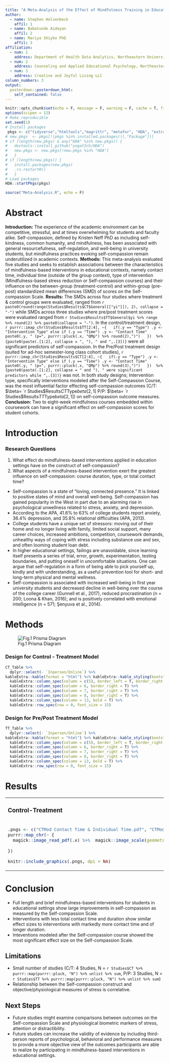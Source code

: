 ```yaml
---
title: "A Meta-Analysis of the Effect of Mindfulness Training in Education on Self-Compassion"
author:
  - name: Stephen Holsenbeck
    affil: 1
  - name: Babatunde Aideyan
    affil: 2
  - name: Mariya Shiyko PhD
    affil: 3
affiliation:
  - num: 1
    address: Department of Health Data Analytics, Northeastern University; Boston, MA
  - num: 2
    address: Counseling and Applied Educational Psychology, Northeastern University; Boston, MA
  - num: 3
    address: Creative and Joyful Living LLC
column_numbers: 3
output: 
  posterdown::posterdown_html:
    self_contained: false
---
```


```r
knitr::opts_chunk$set(echo = F, message = F, warning = F, cache = T, fig.align = 'center', fig.height = 5, fig.width = 7.5, tidy = T, tidy.opts = list(width.cutoff = 80))
options(scipen = 12)
# Make reproducible
set.seed(1)
# Install packages
 pkgs <- c("tidyverse","htmltools","magrittr", "metafor", "HDA", "extrafont")
# new.pkgs  <- pkgs[!(pkgs %in% installed.packages()[,"Package"])]
# if (length(new.pkgs) & any("HDA" %in% new.pkgs)) {
#   devtools::install_github("yogat3ch/HDA")
#   new.pkgs <- new.pkgs[!new.pkgs %in% "HDA"]
#   }
# if (length(new.pkgs)) {
#   install.packages(new.pkgs)
#   .rs.restartR()
#   }
# Load packages
HDA::startPkgs(pkgs)
```
```r
source("Meta-Analysis.R", echo = F)

```

<link rel="stylesheet" href="pd.css">


# Abstract

**Introduction:** The experience of the academic environment can be competitive, stressful, and at times overwhelming for students and faculty alike. Self-compassion, defined by Kristen Neff PhD as including self-kindness, common humanity, and mindfulness, has been associated with general resourcefulness, self-regulation, and well-being in university students, but mindfulness practices evoking self-compassion remain underutilized in academic contexts. **Methods:** This meta-analysis evaluated five studies and seeks to establish associations between the characteristics of mindfulness-based interventions in educational contexts, namely contact time, individual time (outside of the group context), type of intervention (Mindfulness-based stress reduction or Self-compassion courses) and their influence on the between-group (treatment-control) and within-group (pre-post) standardized mean differences (SMD) of scores on the Self-compassion Scale. **Results:** The SMDs across four studies where treatment & control groups were evaluated, ranged from `r  paste0(round(range(Studies$Results$CT$General[["yi"]]), 2), collapse = "-")` while SMDs across three studies where pre/post treatment scores were evaluated ranged from `r Studies$Results$TT$General$yi %>% range %>% round(2) %>% paste0(collapse = "-")`.  In the control/treatment design, `r purrr::imap_chr(Studies$Results$TT[2:4], ~{
  if(.y == "Type") .y <- "Intervention Type" else if (.y == "Time") .y <- "Contact Time"
  paste0(.y, " (p=", purrr::pluck(.x, "QMp") %>% round(2),")")  
})  %>% {paste0(paste(.[1:2], collapse = ", "), " and ",.[3])}` were all significant predictors of self-compassion. In the Pre/Post treatment design  (suited for ad-hoc semester-long class cohort studies),  `r purrr::imap_chr(Studies$Results$CT[2:4], ~{
  if(.y == "Type") .y <- "Intervention Type" else if (.y == "Time") .y <- "Contact Time"
  paste0(.y, " (p=", purrr::pluck(.x, "QMp") %>% round(3),")")  
})  %>% {paste0(paste(.[1:2], collapse = " and "), " were significant predictors while ",.[3])}` was not. In both study designs; Intervention type, specifically interventions modeled after the Self-Compassion Course, was the most influential factor effecting self-compassion outcomes (C/T: $\beta= `r Studies$Results$CT$Type$beta[2 ,1] %>% round(2)`$ P/P: $\beta= `r Studies$Results$TT$Type$beta[2 ,1] %>% round(2)`$) on self-compassion outcome measures. **Conclusion:** Two to eight-week mindfulness courses embedded within coursework can have a significant effect on self-compassion scores for student cohorts.

# Introduction
### Research Questions
<ol>
<li>What effect do mindfulness-based interventions applied in education settings have on the construct of self-compassion?</li>
<li>What aspects of a mindfulness-based intervention exert the greatest influence on self-compassion: course duration, type, or total contact time?</li>
</ol>
 
- Self-compassion is a state of “loving, connected presence.” It is linked to positive states of mind and overall well-being. Self-compassion has gained popularity in the West in part due to an alarming rise in psychological unwellness related to stress, anxiety, and depression. 
- According to the APA, 41.6% to 63% of college students report anxiety, 36.4% depression, and 35.8% relational difficulties (APA, 2013).
- College students have a unique set of stressors: moving out of their home and no longer living with family, limited social support, many career choices, increased ambitions, competition, coursework demands, unhealthy ways of coping with stress including substance use and sex, and often looming student loan debt.
- In higher educational settings, failings are unavoidable, since learning itself presents a series of trial, error, growth, experimentation, testing boundaries, and putting oneself in uncomfortable situations. One can argue that self-regulation in a form of being able to pick yourself up, kindly and with understanding, as a useful prevention tool for short- and long-term physical and mental wellness. 
- Self-compassion is associated with increased well-being in first year university students and decreased decline in well-being over the course of the college career (Gunnell et al., 2017), reduced procrastination (n = 200; Loona & Khan, 2016); and is positively correlated with emotional intelligence (n = 571; Şenyuva et al., 2014).

# Methods
![Fig.1 Prisma Diagram](PrismaDiagram.png)

### Design for Control - Treatment Model
```r

CT_Table %>%
  dplyr::select(- `Inperson/Online`) %>% 
kableExtra::kable(format = "html") %>% kableExtra::kable_styling(bootstrap_options = "striped", full_width = T, position = "center", font_size = 13) %>%
  kableExtra::column_spec(column = c(5), border_left = T, border_right = F) %>% 
  kableExtra::column_spec(column = 6, border_right = T) %>% 
  kableExtra::column_spec(column = 7, border_right = T) %>% 
  kableExtra::column_spec(column = 8, border_right = T) %>% 
  kableExtra::column_spec(column = 13, bold = T) %>%
  kableExtra::row_spec(row = 0, font_size = 15)
```

### Design for Pre/Post Treatment Model
```r
TT_Table %>%
  dplyr::select(- `Inperson/Online`) %>% 
kableExtra::kable(format = "html") %>% kableExtra::kable_styling(bootstrap_options = "striped", full_width = T, position = "center", font_size = 13) %>%
  kableExtra::column_spec(column = c(5), border_left = T, border_right = F) %>% 
  kableExtra::column_spec(column = 6, border_right = T) %>% 
  kableExtra::column_spec(column = 7, border_right = T) %>% 
  kableExtra::column_spec(column = 8, border_right = T) %>% 
  kableExtra::column_spec(column = 13, bold = T) %>%
  kableExtra::row_spec(row = 0, font_size = 15)
```

# Results
<table style="width=100%">
<tbody>
<tr>
<td>
<h3 class="text-center">Control-Treatment</h3>
</td>
<td>
<h3 class="text-center">Pre/Post</h3>
</td>
</tr>
<tr>
<td>

```r
.pngs <- c("CTMod Contact Time & Individual Time.pdf", "CTMod Duration in Weeks.pdf", "CTMod Intervention Type.pdf")  %>% 
purrr::map_chr(~ {
  magick::image_read_pdf(.x) %>%  magick::image_scale(geometry = magick::geometry_size_pixels(width = 1336 / 2, preserve_aspect = T)) %>% {magick::image_write(., path = stringr::str_replace(.x, "\\.pdf$", ".png"))}
  
})

knitr::include_graphics(.pngs, dpi = NA)
```  
</td>
<td>
  
```r
.pngs <- c("TTMod Contact Time & Individual Time.pdf", "TTMod Duration in Weeks.pdf", "TTMod Intervention Type.pdf")  %>% 
purrr::map_chr(~ {
  magick::image_read_pdf(.x) %>%  magick::image_scale(geometry = magick::geometry_size_pixels(width = 1336 / 2, preserve_aspect = T)) %>% {magick::image_write(., path = stringr::str_replace(.x, "\\.pdf$", ".png"))}
  
})

knitr::include_graphics(.pngs, dpi = NA)
```
</td>
</tr>
</tbody>
</table>

# Conclusion
- Full length and brief mindfulness-based interventions for students in educational settings show large improvements in self-compassion as measured by the Self-compassion Scale. 
- Interventions with less total contact time and duration show similar effect sizes to interventions with markedly more contact time and of longer duration. 
- Inteventions modeled after the Self-compassion course showed the most significant effect size on the Self-compassion Scale.

## Limitations
- Small number of studies (C/T: 4 Studies, N = `r Studies$CT %>% purrr::map(purrr::pluck, "N") %>% unlist %>% sum`, P/P: 3 Studies, N = `r Studies$TT %>% purrr::map(purrr::pluck, "N") %>% unlist %>% sum`)
- Relationship between the Self-compassion construct and objective/physiological measures of stress is correlative.

## Next Steps 
- Future studies might examine comparisons between outcomes on the Self-compassion Scale and physiological biometric markers of stress, attention or distractibility. 
- Future studies can increase the validity of evidence by including third-person reports of psychological, behavioral and performance measures to provide a more objective view of the outcomes participants are able to realize by participating in mindfulness-based interventions in educational settings. 